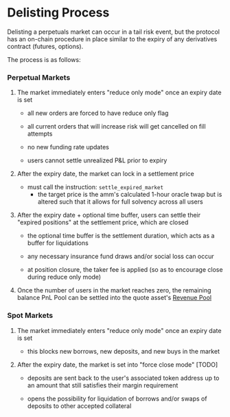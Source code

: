 # Delisting Process

Delisting a perpetuals market can occur in a tail risk event, but the protocol has an on-chain procedure in place similar to the expiry of any derivatives contract (futures, options).

The process is as follows:

### Perpetual Markets

1.  The market immediately enters "reduce only mode" once an expiry date is set
    *   all new orders are forced to have reduce only flag

    *   all current orders that will increase risk will get cancelled on fill attempts

    *   no new funding rate updates

    *   users cannot settle unrealized P&L prior to expiry

2.  After the expiry date, the market can lock in a settlement price
    *   must call the instruction: `settle_expired_market`
        *   the target price is the amm's calculated 1-hour oracle twap but is altered such that it allows for full solvency across all users

3.  After the expiry date + optional time buffer, users can settle their "expired positions" at the settlement price, which are closed
    *   the optional time buffer is the settlement duration, which acts as a buffer for liquidations

    *   any necessary insurance fund draws and/or social loss can occur

    *   at position closure, the taker fee is applied (so as to encourage close during reduce only mode)

4.  Once the number of users in the market reaches zero, the remaining balance PnL Pool can be settled into the quote asset's [Revenue Pool](/about-v2/revenue-pool)

### Spot Markets

1.  The market immediately enters "reduce only mode" once an expiry date is set
    *   this blocks new borrows, new deposits, and new buys in the market

2.  After the expiry date, the market is set into "force close mode" \[TODO]
    *   deposits are sent back to the user's associated token address up to an amount that still satisfies their margin requirement

    *   opens the possibility for liquidation of borrows and/or swaps of deposits to other accepted collateral